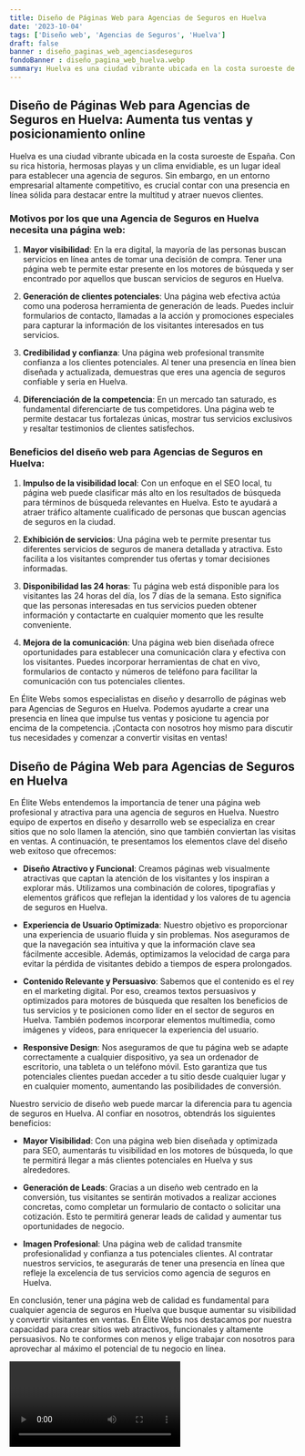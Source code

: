 ```yaml
---
title: Diseño de Páginas Web para Agencias de Seguros en Huelva
date: '2023-10-04'
tags: ['Diseño web', 'Agencias de Seguros', 'Huelva']
draft: false
banner : diseño_paginas_web_agenciasdeseguros
fondoBanner : diseño_pagina_web_huelva.webp
summary: Huelva es una ciudad vibrante ubicada en la costa suroeste de España. Con su rica historia, hermosas playas y un clima envidiable, es un lugar ideal para establecer una agencia de seguros. Sin embargo, en un entorno empresarial altamente competitivo, es crucial contar con una presencia en línea sólida para destacar entre la multitud y atraer nuevos clientes.
---
```


## Diseño de Páginas Web para Agencias de Seguros en Huelva: Aumenta tus ventas y posicionamiento online

Huelva es una ciudad vibrante ubicada en la costa suroeste de España. Con su rica historia, hermosas playas y un clima envidiable, es un lugar ideal para establecer una agencia de seguros. Sin embargo, en un entorno empresarial altamente competitivo, es crucial contar con una presencia en línea sólida para destacar entre la multitud y atraer nuevos clientes.

### Motivos por los que una Agencia de Seguros en Huelva necesita una página web:

1. **Mayor visibilidad**: En la era digital, la mayoría de las personas buscan servicios en línea antes de tomar una decisión de compra. Tener una página web te permite estar presente en los motores de búsqueda y ser encontrado por aquellos que buscan servicios de seguros en Huelva.

2. **Generación de clientes potenciales**: Una página web efectiva actúa como una poderosa herramienta de generación de leads. Puedes incluir formularios de contacto, llamadas a la acción y promociones especiales para capturar la información de los visitantes interesados en tus servicios.

3. **Credibilidad y confianza**: Una página web profesional transmite confianza a los clientes potenciales. Al tener una presencia en línea bien diseñada y actualizada, demuestras que eres una agencia de seguros confiable y seria en Huelva.

4. **Diferenciación de la competencia**: En un mercado tan saturado, es fundamental diferenciarte de tus competidores. Una página web te permite destacar tus fortalezas únicas, mostrar tus servicios exclusivos y resaltar testimonios de clientes satisfechos.

### Beneficios del diseño web para Agencias de Seguros en Huelva:

1. **Impulso de la visibilidad local**: Con un enfoque en el SEO local, tu página web puede clasificar más alto en los resultados de búsqueda para términos de búsqueda relevantes en Huelva. Esto te ayudará a atraer tráfico altamente cualificado de personas que buscan agencias de seguros en la ciudad.

2. **Exhibición de servicios**: Una página web te permite presentar tus diferentes servicios de seguros de manera detallada y atractiva. Esto facilita a los visitantes comprender tus ofertas y tomar decisiones informadas.

3. **Disponibilidad las 24 horas**: Tu página web está disponible para los visitantes las 24 horas del día, los 7 días de la semana. Esto significa que las personas interesadas en tus servicios pueden obtener información y contactarte en cualquier momento que les resulte conveniente.

4. **Mejora de la comunicación**: Una página web bien diseñada ofrece oportunidades para establecer una comunicación clara y efectiva con los visitantes. Puedes incorporar herramientas de chat en vivo, formularios de contacto y números de teléfono para facilitar la comunicación con tus potenciales clientes.

En Élite Webs somos especialistas en diseño y desarrollo de páginas web para Agencias de Seguros en Huelva. Podemos ayudarte a crear una presencia en línea que impulse tus ventas y posicione tu agencia por encima de la competencia. ¡Contacta con nosotros hoy mismo para discutir tus necesidades y comenzar a convertir visitas en ventas!

<GifSeo />

<Cta />

## Diseño de Página Web para Agencias de Seguros en Huelva

En Élite Webs entendemos la importancia de tener una página web profesional y atractiva para una agencia de seguros en Huelva. Nuestro equipo de expertos en diseño y desarrollo web se especializa en crear sitios que no solo llamen la atención, sino que también conviertan las visitas en ventas. A continuación, te presentamos los elementos clave del diseño web exitoso que ofrecemos:

- **Diseño Atractivo y Funcional**: Creamos páginas web visualmente atractivas que captan la atención de los visitantes y los inspiran a explorar más. Utilizamos una combinación de colores, tipografías y elementos gráficos que reflejan la identidad y los valores de tu agencia de seguros en Huelva.

- **Experiencia de Usuario Optimizada**: Nuestro objetivo es proporcionar una experiencia de usuario fluida y sin problemas. Nos aseguramos de que la navegación sea intuitiva y que la información clave sea fácilmente accesible. Además, optimizamos la velocidad de carga para evitar la pérdida de visitantes debido a tiempos de espera prolongados.

- **Contenido Relevante y Persuasivo**: Sabemos que el contenido es el rey en el marketing digital. Por eso, creamos textos persuasivos y optimizados para motores de búsqueda que resalten los beneficios de tus servicios y te posicionen como líder en el sector de seguros en Huelva. También podemos incorporar elementos multimedia, como imágenes y vídeos, para enriquecer la experiencia del usuario.

- **Responsive Design**: Nos aseguramos de que tu página web se adapte correctamente a cualquier dispositivo, ya sea un ordenador de escritorio, una tableta o un teléfono móvil. Esto garantiza que tus potenciales clientes puedan acceder a tu sitio desde cualquier lugar y en cualquier momento, aumentando las posibilidades de conversión.

Nuestro servicio de diseño web puede marcar la diferencia para tu agencia de seguros en Huelva. Al confiar en nosotros, obtendrás los siguientes beneficios:

- **Mayor Visibilidad**: Con una página web bien diseñada y optimizada para SEO, aumentarás tu visibilidad en los motores de búsqueda, lo que te permitirá llegar a más clientes potenciales en Huelva y sus alrededores.

- **Generación de Leads**: Gracias a un diseño web centrado en la conversión, tus visitantes se sentirán motivados a realizar acciones concretas, como completar un formulario de contacto o solicitar una cotización. Esto te permitirá generar leads de calidad y aumentar tus oportunidades de negocio.

- **Imagen Profesional**: Una página web de calidad transmite profesionalidad y confianza a tus potenciales clientes. Al contratar nuestros servicios, te asegurarás de tener una presencia en línea que refleje la excelencia de tus servicios como agencia de seguros en Huelva.

En conclusión, tener una página web de calidad es fundamental para cualquier agencia de seguros en Huelva que busque aumentar su visibilidad y convertir visitantes en ventas. En Élite Webs nos destacamos por nuestra capacidad para crear sitios web atractivos, funcionales y altamente persuasivos. No te conformes con menos y elige trabajar con nosotros para aprovechar al máximo el potencial de tu negocio en línea.

<Video />

<CtaBot job='Agencias de Seguros' city='Huelva'/>

<Gmaps query='Huelva+españa+maps' />